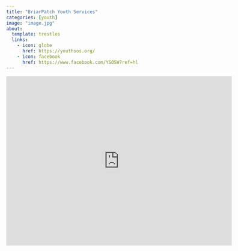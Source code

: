 ```yaml
---
title: "BriarPatch Youth Services"
categories: [youth]
image: "image.jpg"
about:
  template: trestles
  links:
    - icon: globe
      href: https://youthsos.org/
    - icon: facebook
      href: https://www.facebook.com/YSOSW?ref=hl
---
```


```{=html}
<iframe src="https://www.google.com/maps/embed?pb=!1m18!1m12!1m3!1d5832.809471011245!2d-89.38116397205341!3d43.032915108971345!2m3!1f0!2f0!3f0!3m2!1i1024!2i768!4f13.1!3m3!1m2!1s0x880653814ab3b109%3A0x598c203e9d4c89bc!2sBriarpatch%20Youth%20Services!5e0!3m2!1sen!2sus!4v1662064313627!5m2!1sen!2sus" width="600" height="450" style="border:0;" allowfullscreen="" loading="lazy" referrerpolicy="no-referrer-when-downgrade"></iframe>
```
